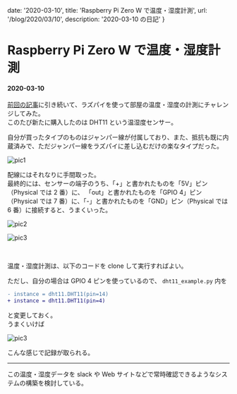 
  date: '2020-03-10',
  title: 'Raspberry Pi Zero W で温度・湿度計測',
  url: '/blog/2020/03/10',
  description: '2020-03-10 の日記'
}

<ModeSwitch />

# Raspberry Pi Zero W で温度・湿度計測
#### 2020-03-10

[前回の記事](/blog/2020/03/06)に引き続いて、ラズパイを使って部屋の温度・湿度の計測にチャレンジしてみた。  
このたび新たに購入したのは DHT11 という温湿度センサー。

<Iframely href="https://www.amazon.co.jp/KKHMF-%E6%B8%A9%E6%B9%BF%E5%BA%A6%E3%82%BB%E3%83%B3%E3%82%B5%E3%83%BC%E3%83%A2%E3%82%B8%E3%83%A5%E3%83%BC%E3%83%AB-%E3%83%87%E3%83%A5%E3%83%9D%E3%83%B3%E3%83%AF%E3%82%A4%E3%83%A4%E3%83%BC%E3%81%8C%E4%BB%98%E3%81%8D-Arduino-Raspberry/dp/B082M3CTWG/ref=sr_1_5?__mk_ja_JP=%E3%82%AB%E3%82%BF%E3%82%AB%E3%83%8A&keywords=dht11+raspberry&qid=1583850440&s=industrial&sr=1-5" url="//cdn.iframe.ly/d2plKFx" />

自分が買ったタイプのものはジャンパー線が付属しており、また、抵抗も既に内蔵済みで、ただジャンパー線をラズパイに差し込むだけの楽なタイプだった。

<LazyLoad>
  <p>
    <img src="/20200310/pic1.jpg" alt="pic1" title="DHT11" />
  </p>
</LazyLoad>

配線にはそれなりに手間取った。  
最終的には、センサーの端子のうち、「+」と書かれたものを「5V」ピン（Physical では 2 番）に、
「out」と書かれたものを「GPIO 4」ピン（Physical では 7 番）に、「-」と書かれたものを「GND」ピン（Physical では 6 番）に接続すると、うまくいった。

<Iframely href="https://images.app.goo.gl/onaVDemkK9KtDM7D7" url="//cdn.iframe.ly/ob3wLpl" />

<LazyLoad>
  <p>
    <img src="/20200310/pic2.jpg" alt="pic2" title="DHT11をラズパイに接続する" />
  </p>
</LazyLoad>

<LazyLoad>
  <p>
    <img src="/20200310/pic3.jpg" alt="pic3" title="DHT11をラズパイに接続する" />
  </p>
</LazyLoad>

<br />

温度・湿度計測は、以下のコードを clone して実行すればよい。

<Iframely href="https://github.com/szazo/DHT11_Python" url="//cdn.iframe.ly/ncHREUu" />

ただし、自分の場合は GPIO 4 ピンを使っているので、
`dht11_example.py` 内を

```diff
- instance = dht11.DHT11(pin=14)
+ instance = dht11.DHT11(pin=4)
```

と変更しておく。  
うまくいけば

<LazyLoad>
  <p>
    <img src="/20200310/pic4.jpg" alt="pic3" title="計測の様子" />
  </p>
</LazyLoad>

こんな感じで記録が取られる。

---

この温度・湿度データを slack や Web サイトなどで常時確認できるようなシステムの構築を検討している。



<BlogLayout meta={meta} />
<BlogMeta meta={meta} />
